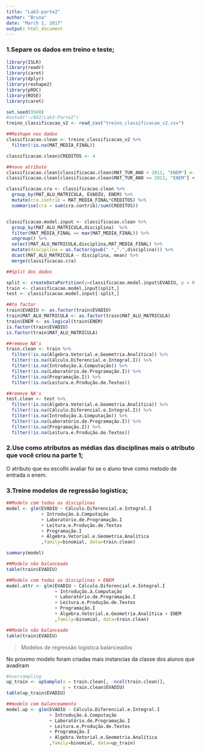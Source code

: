 ```yaml
---
title: "Lab3-parte2"
author: "Bruna"
date: "March 1, 2017"
output: html_document
---
```


### 1.Separe os dados em treino e teste;
```r
library(ISLR)
library(readr)
library(caret)
library(dplyr)
library(reshape2)
library(pROC)
library(ROSE)
library(caret)

set.seed(9560)
#setwd("~/AD2/Lab3-Parte2")
treino_classificacao_v2 <- read_csv("treino_classificacao_v2.csv")

##Reshape nos dados
classificacao.clean <- treino_classificacao_v2 %>%
  filter(!is.na(MAT_MEDIA_FINAL))

classificacao.clean$CREDITOS <- 4

##novo atributo
classificacao.clean[classificacao.clean$MAT_TUR_ANO < 2011, "ENEM"] <- FALSE
classificacao.clean[classificacao.clean$MAT_TUR_ANO >= 2011, "ENEM"] <- TRUE

classificacao.cra <- classificacao.clean %>%
  group_by(MAT_ALU_MATRICULA, EVADIU, ENEM) %>%
  mutate(cra.contrib = MAT_MEDIA_FINAL*CREDITOS) %>%
  summarise(cra = sum(cra.contrib)/sum(CREDITOS))


classificacao.model.input <- classificacao.clean %>%
  group_by(MAT_ALU_MATRICULA,disciplina)  %>%
  filter(MAT_MEDIA_FINAL == max(MAT_MEDIA_FINAL)) %>%
  ungroup() %>%
  select(MAT_ALU_MATRICULA,disciplina,MAT_MEDIA_FINAL) %>% 
  mutate(disciplina = as.factor(gsub(" ",".",disciplina))) %>%
  dcast(MAT_ALU_MATRICULA ~ disciplina, mean) %>%
  merge(classificacao.cra)

##Split dos dados

split <- createDataPartition(y=classificacao.model.input$EVADIU, p = 0.90, list = FALSE)
train <- classificacao.model.input[split,]
test <- classificacao.model.input[-split,]

##to factor
train$EVADIU <- as.factor(train$EVADIU)
train$MAT_ALU_MATRICULA <- as.factor(train$MAT_ALU_MATRICULA)
train$ENEM <- as.logical(train$ENEM)
is.factor(train$EVADIU)
is.factor(train$MAT_ALU_MATRICULA) 

##remove NA's
train.clean <- train %>%
  filter(!is.na(Álgebra.Vetorial.e.Geometria.Analítica)) %>%
  filter(!is.na(Cálculo.Diferencial.e.Integral.I)) %>%
  filter(!is.na(Introdução.à.Computação)) %>%
  filter(!is.na(Laboratório.de.Programação.I)) %>%
  filter(!is.na(Programação.I)) %>%
  filter(!is.na(Leitura.e.Produção.de.Textos)) 

##remove NA's
test.clean <- test %>%
  filter(!is.na(Álgebra.Vetorial.e.Geometria.Analítica)) %>%
  filter(!is.na(Cálculo.Diferencial.e.Integral.I)) %>%
  filter(!is.na(Introdução.à.Computação)) %>%
  filter(!is.na(Laboratório.de.Programação.I)) %>%
  filter(!is.na(Programação.I)) %>%
  filter(!is.na(Leitura.e.Produção.de.Textos))
```


### 2.Use como atributos as médias das disciplinas mais o atributo que você criou na parte 1;

O atributo que eu escolhi avaliar foi se o aluno teve como metodo de entrada o enem. 

### 3.Treine modelos de regressão logística;

```r
##Modelo com todas as disciplinas
model <- glm(EVADIU ~ Cálculo.Diferencial.e.Integral.I
             + Introdução.à.Computação
             + Laboratório.de.Programação.I
             + Leitura.e.Produção.de.Textos
             + Programação.I
             + Álgebra.Vetorial.e.Geometria.Analítica 
             ,family=binomial, data=train.clean)

summary(model)

##Modelo não balanceado
table(train$EVADIU)
```
```r
##Modelo com todas as disciplinas + ENEM
model.attr <- glm(EVADIU ~ Cálculo.Diferencial.e.Integral.I
                  + Introdução.à.Computação
                  + Laboratório.de.Programação.I
                  + Leitura.e.Produção.de.Textos
                  + Programação.I
                  + Álgebra.Vetorial.e.Geometria.Analítica + ENEM
                  ,family=binomial, data=train.clean)

##Modelo não balanceado
table(train$EVADIU)
```
> Modelos de regressão logistica balanceados

No proximo modelo foram criadas mais instancias da classe dos alunos que avadiram
```r


#oversampling
up_train <- upSample(x = train.clean[, -ncol(train.clean)],
                     y = train.clean$EVADIU)                         
table(up_train$EVADIU)

##modelo com balanceamento
model.up <- glm(EVADIU ~ Cálculo.Diferencial.e.Integral.I
                + Introdução.à.Computação
                + Laboratório.de.Programação.I
                + Leitura.e.Produção.de.Textos
                + Programação.I
                + Álgebra.Vetorial.e.Geometria.Analítica
                ,family=binomial, data=up_train)
```


